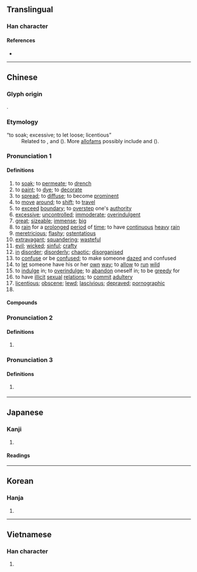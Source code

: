 {{character info/new}}
{{also|婬}}
==Translingual==

===Han character===
{{Han char|rn=85|rad=水|as=08|sn=11|four=32114|canj=EBHG|ids=⿰氵㸒}}

====References====
* {{Han ref|kx=0631.090|dkj=17678|dj=1033.120|hdz=31654.040|uh=6DEB|ud=28139|bh=B25D|bd=45661}}

----

==Chinese==
{{zh-forms}}

===Glyph origin===
{{Han etym}}
{{Han compound|水|alt1=氵|㸒|ls=psc|c1=s|c2=p|t1=water}}.

===Etymology===
; “to soak; excessive; to let loose; licentious”
: Related to {{och-l|婬|licentious}}, {{och-l|霪|heavy rain}} and {{och-l|霖|continued rain}} ({{zh-ref|Wang, 1982}}). More [[allofam]]s possibly include {{och-l|瀋|liquid}} and {{och-l|沉|to submerge}} ({{zh-ref|Schuessler, 2007}}).

===Pronunciation 1===
{{zh-pron
|m=yín
|c=jam4
|h=pfs=yìm
|md=ìng
|mn=îm/tâm
|w=3hhin
|mc=y
|oc=y
|cat=v,a
}}

====Definitions====
{{zh-hanzi}}

# to [[soak]]; to [[permeate]]; to [[drench]]
# to [[paint]]; to [[dye]]; to [[decorate]]
# to [[spread]]; to [[diffuse]]; to become [[prominent]]
# to [[move]] [[around]]; to [[shift]]; to [[travel]]
# to [[exceed]] [[boundary]]; to [[overstep]] one's [[authority]]
# [[excessive]]; [[uncontrolled]]; [[immoderate]]; [[overindulgent]]
# [[great]]; [[sizeable]]; [[immense]]; [[big]]
# to [[rain]] for a [[prolonged]] [[period]] of [[time]]; to have [[continuous]] [[heavy]] [[rain]]
# [[meretricious]]; [[flashy]]; [[ostentatious]]
# [[extravagant]]; [[squandering]]; [[wasteful]]
# [[evil]]; [[wicked]]; [[sinful]]; [[crafty]]
# [[in]] [[disorder]]; [[disorderly]]; [[chaotic]]; [[disorganised]]
# to [[confuse]] or be [[confused]]; to make someone [[dazed]] and confused
# to [[let]] someone have his or her [[own]] [[way]]; to [[allow]] to [[run]] [[wild]]
# to [[indulge]] in; to [[overindulge]]; to [[abandon]] oneself in; to be [[greedy]] for
# to have [[illicit]] [[sexual]] [[relation]]s; to [[commit]] [[adultery]]
# [[licentious]]; [[obscene]]; [[lewd]]; [[lascivious]]; [[depraved]]; [[pornographic]]
# {{zh-alt-form|深|[[deep]]; [[deeply]]}}

====Compounds====
{{zh-der|侵淫|六淫|口淫|姦淫|意淫|手淫|書淫|汎淫|泛淫|流淫|淫亂|淫具|淫凶|淫威|淫婦|淫慾|淫樂|淫水|淫污|淫猥|淫祀|淫穢|淫羊藿|淫蕩|淫語|淫賤|淫雨|淫鬼|煩淫|狂淫|自淫|荒淫|行淫|誨淫|誨淫性|諂淫|買淫|賣淫|辟淫|閉淫|陋淫|風淫|驕奢淫逸|冶容誨淫|姦盜邪淫|奸淫|姦淫擄掠|宣淫|富貴不淫|姦夫淫婦|奇技淫巧|不淫|慆淫|淫媾|淫邪|淫情浪態|沉湎淫逸|浸淫|淫惠|淫液|淫視|淫辭|淫遊|福善禍淫|淫業|淫奔|淫學|淫心慝行|淫媟|淫潦|淫風|淫靡|滯淫|淫褻|淫祠|淫濫|淫淫|淫汙穢臭|淫氣|淫巧|淫哇|淫刑|淫佚|樂而不淫|朋淫|誨淫誨盜|荒淫無恥|驕奢淫佚|詖淫|驕淫|荒淫無度|誨盜誨淫|驕奢淫泆|飽暖生淫|荒淫無道}}

===Pronunciation 2===
{{zh-pron
|m=yàn
|c=jim6
|cat=syllable
}}

====Definitions====
{{zh-hanzi}}

# {{zh-only|淫預|dot=:}} {{zh-alt-form|灩澦|a [[dangerous]] [[pile]] of [[rock]]s in the [[middle]] of the [[Yangtze]] River in [[Sichuan]]}}

===Pronunciation 3===
{{zh-pron
|m=yáo
|c=jiu4
|cat=n
}}

====Definitions====
{{zh-hanzi}}

# {{lb|zh|mythology|historical}} {{zh-alt-name|瑤池|a [[legendary]] [[body of water]]}}

----

==Japanese==

===Kanji===
{{ja-kanji|grade=|rs=水08}}

# {{defn|lang=ja|sort=水08}}

====Readings====
{{ja-readings
|goon=いん
|kanon=いん
|kun=みだ-ら, ほし.いまま-, ひたす
}}

----

==Korean==

===Hanja===
{{ko-hanja|hangeul=음|eumhun=|rv=eum|mr=ŭm|y=um}}

# {{defn|lang=ko|sort=水08}}

----

==Vietnamese==

===Han character===
{{vi-hantu|[[dâm]], [[dầm]], [[đầm]], [[đẫm]], [[đằm]], [[giầm]]|rs=水08}}

# {{defn|lang=vi|sort=水08}}